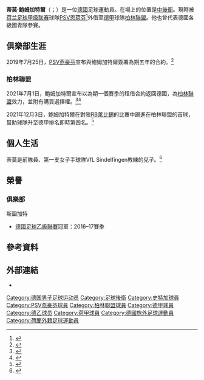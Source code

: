{{noteTA
|G1=Football
|G2=uefa
|G3=Bundesliga
|1=zh-hans:鲍姆加特尔;zh-tw:鮑姆加特爾;zh-hk:巴姆加特;
}}
{{Infobox football biography
| name           = 蒂莫·鮑姆加特爾<br>Timo Baumgartl
| image          = Timo Baumgartl.jpg
| image_size     = 
| caption        = 
| birth_date     = {{birth date and age|1996|3|4|df=y}}
| birth_place    = {{flagicon|GER}} [[德國|德國]][[伯布林根|伯布林根]]
| height         = 1.89 m
| currentclub    = [[柏林聯盟足球俱樂部|柏林聯盟]] ([[PSV燕豪芬|PSV恩荷芬]]外借)
| clubnumber     = 25
| position       = [[中後衛|中後衛]]
| youthyears1    = 
| youthclubs1    = GSV Maichingen
| youthyears2    = 2010–2011
| youthclubs2    = [[罗伊特林根体育及游泳俱乐部|羅伊特林根]]
| youthyears3    = 2011–2014
| youthclubs3    = [[斯图加特体育俱乐部|斯图加特]]
| years1         = 2013–2016
| clubs1         = [[斯图加特二队|斯图加特二队]]
| caps1          = 23
| goals1         = 3
| years2         = 2014–2019
| clubs2         = [[斯图加特体育俱乐部|斯图加特]]
| caps2          = 115
| goals2         = 2
| years3         = 2019–
| clubs3         = [[PSV燕豪芬|PSV恩荷芬]]
| caps3          = 21
| goals3         = 1
| years4 = 2021–
| clubs4 = → [[柏林聯盟足球俱樂部|柏林聯盟]] (外借)          
| caps4 = 16
| goals4 = 1
| nationalyears1 = 2011
| nationalteam1  = 德國U15
| nationalcaps1  = 2
| nationalgoals1 = 0
| nationalyears2 = 2013–2014
| nationalteam2  = 德國U18
| nationalcaps2  = 3
| nationalgoals2 = 0
| nationalyears3 = 2014–2016
| nationalteam3  = [[德國19歲以下國家足球隊|德國U19]] 
| nationalcaps3  = 5
| nationalgoals3 = 0
| nationalyears4 = 2016–2019
| nationalteam4  = [[德國21歲以下國家足球隊|德國U21]]
| nationalcaps4  = 20
| nationalgoals4 = 1
| pcupdate       = 2022年2月5日
| ntupdate       = 2019年6月30日
}}
'''蒂莫·鮑姆加特爾'''（{{lang-de|Timo Baumgartl}}；{{bd|1996年|3月4日}}）是一位[[德國|德國]]足球運動員。在場上的位置是[[中後衛|中後衛]]。現時被[[荷兰足球甲级联赛|荷兰足球甲级联赛]]球隊[[PSV燕豪芬|PSV恩荷芬]]<ref>{{cite web|url=https://www.psv.nl/english-psv/team/player/timo-baumgartl.htm|title=TIMO BAUMGARTL|language=en|publisher=PSV|accessdate=2021-07-01}}</ref>外借至[[德甲|德甲]]球隊[[柏林聯盟足球俱樂部|柏林聯盟]]。他也曾代表德國各級國青隊參賽。

==俱樂部生涯==
2019年7月25日，[[PSV燕豪芬|PSV燕豪芬]]宣布與鮑姆加特爾簽署為期五年的合約。<ref>{{cite web|url=https://www.psv.nl/nieuwspagina/artikel/timo-baumgartl-versterkt-psv.htm|title=Timo Baumgartl versterkt PSV|language=nl|publisher=PSV|date=2019-07-25|accessdate=2019-07-25}}</ref>

=== 柏林聯盟 ===
2021年7月1日，鮑姆加特爾宣布以為期一個賽季的租借合約返回德國，為[[柏林聯盟足球俱樂部|柏林聯盟]]效力，並附有購買選擇權。<ref>{{cite web |title=Timo Baumgartl von Eindhoven zu Union |url=https://www.fc-union-berlin.de/de/union-live/news/profis/Timo-Baumgartl-von-Eindhoven-zu-Union-20372Z/ |website=fc-union-berlin.de |language=de |date=2021-07-01}}</ref><ref>{{cite news |title=Union-Leihe perfekt: Baumgartl zurück in der Bundesliga |url=https://www.kicker.de/union-leihe-perfekt-baumgartl-zurueck-in-der-bundesliga-808576/artikel |work=kicker |date=2021-07-01 |language=de}}</ref>

2021年12月3日，鮑姆加特爾在對陣[[RB萊比錫|RB萊比錫]]的比賽中踢進在柏林聯盟的首球，幫助球隊升至德甲排名即時第四名。<ref>{{cite news |title=Union Berlin beats Leipzig 2-1 to climb to 4th in Bundesliga |url=https://www.taiwannews.com.tw/en/news/4364925|work=Taiwan News |date=2021-12-04 |language=en}}</ref>

== 個人生活 ==
蒂莫是前{{link-en|德國女子國家手球隊|Germany women's national handball team}}隊員、第一支女子手球隊VfL Sindelfingen教練{{link-de|米凱拉·鮑姆加特爾|Michaela Baumgartl}}的兒子。<ref>{{cite news |title=Fußballprofi Timo Baumgartl bekommt Gastrolle |url=https://www.stern.de/kultur/-gzsz---fussballprofi-timo-baumgartl-bekommt-gastrolle-30774136.html |work=Stern.de|date=2021-09-25 |language=de}}</ref>

== 榮譽 ==
=== 俱樂部 ===
;{{flagicon|GER}} 斯圖加特
* [[德國足球乙級聯賽|德國足球乙級聯賽]]冠軍：2016–17賽季

==參考資料==
{{Reflist}}

==外部連結==
* {{Soccerway}}

<!--{{PSV燕豪芬球員名單}}-->
{{柏林聯球員名單}}

{{DEFAULTSORT: Baumgartl, Timo}}
[[Category:德国男子足球运动员|Category:德国男子足球运动员]]
[[Category:足球後衛|Category:足球後衛]]
[[Category:史特加球員|Category:史特加球員]]
[[Category:PSV燕豪芬球員|Category:PSV燕豪芬球員]]
[[Category:柏林聯盟球員|Category:柏林聯盟球員]]
[[Category:德甲球員|Category:德甲球員]]
[[Category:德乙球员|Category:德乙球员]]
[[Category:荷甲球員|Category:荷甲球員]]
[[Category:德國旅外足球運動員|Category:德國旅外足球運動員]]
[[Category:荷蘭外籍足球運動員|Category:荷蘭外籍足球運動員]]